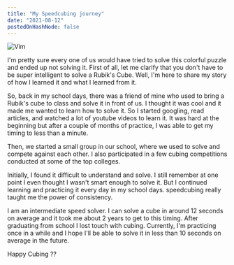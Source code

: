 ```yaml
---
title: "My Speedcubing journey"
date: "2021-08-12"
postedOnHashNode: false
---
```


<Image src="/images/my-speedcubing-journey/cover.jpg" width={1400} height={750} alt="Vim" />

I'm pretty sure every one of us would have tried to solve this colorful puzzle and ended up not solving it. First of all, let me clarify that you don't have to be super intelligent to solve a Rubik's Cube. Well, I'm here to share my story of how I learned it and what I learned from it.

So, back in my school days, there was a friend of mine who used to bring a Rubik's cube to class and solve it in front of us. I thought it was cool and it made me wanted to learn how to solve it. So I started googling, read articles, and watched a lot of youtube videos to learn it. It was hard at the beginning but after a couple of months of practice, I was able to get my timing to less than a minute.

Then, we started a small group in our school, where we used to solve and compete against each other. I also participated in a few cubing competitions conducted at some of the top colleges.

Initially, I found it difficult to understand and solve. I still remember at one point I even thought I wasn't smart enough to solve it. But I continued learning and practicing it every day in my school days. speedcubing really taught me the power of consistency.

I am an intermediate speed solver. I can solve a cube in around 12 seconds on average and it took me about 2 years to get to this timing. After graduating from school I lost touch with cubing. Currently, I'm practicing once in a while and I hope I'll be able to solve it in less than 10 seconds on average in the future.

Happy Cubing ??
